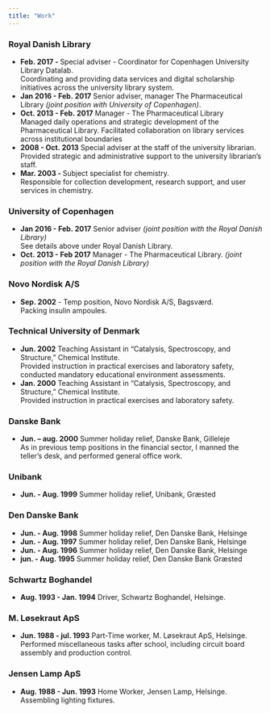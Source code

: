 ```yaml
---
title: "Work"
---
```

<!-- NB når der skal linieskift ind i en liste som herunder - uden at det -->
<!-- kompakte resultat mistes - skal der to mellemrum og et hårdt linieskift til. -->
<!-- Så kommer der en ny linie. -->

### Royal Danish Library
  - **Feb. 2017 - ** Special adviser - Coordinator for Copenhagen University Library Datalab.  
  Coordinating and providing data services and digital scholarship initiatives across the university library system.
  - **Jan 2016 - Feb. 2017** Senior adviser, manager The Pharmaceutical Library _(joint position with University of Copenhagen)_.
  - **Oct. 2013 - Feb. 2017** Manager - The Pharmaceutical Library  
  Managed daily operations and strategic development of the Pharmaceutical Library. Facilitated collaboration on library services 
  across institutional boundaries
  - **2008 - Oct. 2013** Special adviser at the staff of the university librarian.  
  Provided strategic and administrative support to the university librarian’s staff.
  - **Mar. 2003 - ** Subject specialist for chemistry.  
  Responsible for collection development, research support, and user services in chemistry. 

### University of Copenhagen

  - **Jan 2016 - Feb. 2017** Senior adviser _(joint position with the Royal Danish Library)_  
  See details above under Royal Danish Library.
  - **Oct. 2013 - Feb 2017** Manager - The Pharmaceutical Library.  _(joint position with the Royal Danish Library)_ 
  

### Novo Nordisk A/S

- **Sep. 2002** - Temp position, Novo Nordisk A/S, Bagsværd.  
Packing insulin ampoules.

### Technical University of Denmark
- **Jun. 2002** Teaching Assistant in "Catalysis, Spectroscopy, and Structure," Chemical Institute.  
Provided instruction in practical exercises and laboratory safety, conducted mandatory educational environment assessments.
- **Jan. 2000** Teaching Assistant in "Catalysis, Spectroscopy, and Structure," Chemical Institute.  
Provided instruction in practical exercises and laboratory safety.

### Danske Bank
- **Jun. -- aug. 2000** Summer holiday relief, Danske Bank, Gilleleje  
As in previous temp positions in the financial sector, I manned the teller's desk, and performed general office work.

### Unibank
- **Jun. - Aug. 1999** Summer holiday relief, Unibank, Græsted

### Den Danske Bank
- **Jun. - Aug. 1998** Summer holiday relief, Den Danske Bank, Helsinge
- **Jun. - Aug. 1997** Summer holiday relief, Den Danske Bank, Helsinge
- **Jun. - Aug. 1996** Summer holiday relief, Den Danske Bank, Helsinge 
- **jun. - Aug. 1995** Summer holiday relief, Den Danske Bank Græsted

### Schwartz Boghandel
- **Aug. 1993 - Jan. 1994** Driver, Schwartz Boghandel, Helsinge.


### M. Løsekraut ApS
- **Jun. 1988 - jul. 1993** Part-Time worker, M. Løsekraut ApS, Helsinge.  
Performed miscellaneous tasks after school, including circuit board assembly and production control.

### Jensen Lamp ApS
- **Aug. 1988 - Jun. 1993** Home Worker, Jensen Lamp, Helsinge.  
Assembling lighting fixtures.
